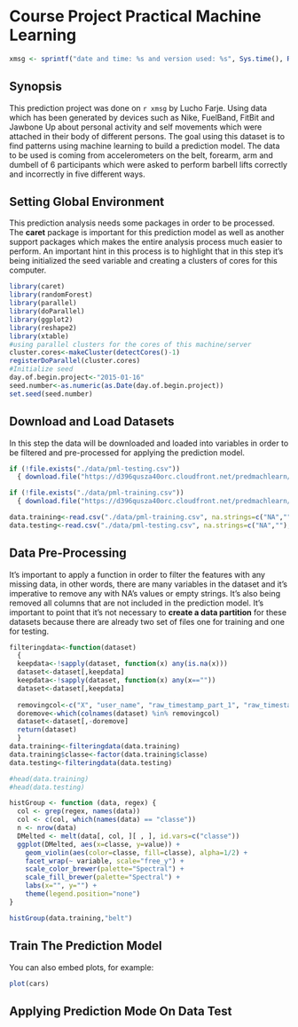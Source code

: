 Course Project Practical Machine Learning
=========================================

```r
xmsg <- sprintf("date and time: %s and version used: %s", Sys.time(), R.Version()$version.string)
```

Synopsis
--------
This prediction project was done on `r xmsg` by Lucho Farje. Using data which has been generated by devices such as Nike, FuelBand, FitBit and Jawbone Up about personal activity and self movements which were attached in their body of different persons. The goal using this dataset is to find patterns using machine learning to build a prediction model. The data to be used is coming from accelerometers on the belt, forearm, arm and dumbell of 6 participants which were asked to perform barbell lifts correctly and incorrectly in five different ways.

Setting Global Environment
--------------------------
This prediction analysis needs some packages in order to be processed. The **caret** package is important for this prediction model as well as another support packages which makes the entire analysis process much easier to perform.
An important hint in this process is to highlight that in this step it's being initialized the seed variable and creating a clusters of cores for this computer. 

```r
library(caret)
library(randomForest)
library(parallel)
library(doParallel)
library(ggplot2)
library(reshape2)
library(xtable)
#using parallel clusters for the cores of this machine/server
cluster.cores<-makeCluster(detectCores()-1)
registerDoParallel(cluster.cores)
#Initialize seed
day.of.begin.project<-"2015-01-16"
seed.number<-as.numeric(as.Date(day.of.begin.project))
set.seed(seed.number)
```

Download and Load Datasets
--------------------------
In this step the data will be downloaded and loaded into variables in order to be filtered and pre-processed for applying the prediction model.

```r
if (!file.exists("./data/pml-testing.csv"))
  { download.file("https://d396qusza40orc.cloudfront.net/predmachlearn/pml-testing.csv", "./data/pml-testing.csv") }

if (!file.exists("./data/pml-training.csv"))
  { download.file("https://d396qusza40orc.cloudfront.net/predmachlearn/pml-training.csv", "./data/pml-training.csv") }

data.training<-read.csv("./data/pml-training.csv", na.strings=c("NA",""), stringsAsFactors=FALSE)
data.testing<-read.csv("./data/pml-testing.csv", na.strings=c("NA",""), stringsAsFactors=FALSE)
```

Data Pre-Processing
-------------------
It's important to apply a function in order to filter the features with any missing data, in other words, there are many variables in the dataset and it's imperative to remove any with NA's values or empty strings. It's also being removed all columns that are not included in the prediction model.
It's important to point that it's not necessary to **create a data partition** for these datasets because there are already two set of files one for training and one for testing.

```r
filteringdata<-function(dataset)
  {
  keepdata<-!sapply(dataset, function(x) any(is.na(x)))
  dataset<-dataset[,keepdata]
  keepdata<-!sapply(dataset, function(x) any(x==""))
  dataset<-dataset[,keepdata]
  
  removingcol<-c("X", "user_name", "raw_timestamp_part_1", "raw_timestamp_part_2", "cvtd_timestamp", "new_window", "num_window")
  doremove<-which(colnames(dataset) %in% removingcol)
  dataset<-dataset[,-doremove]
  return(dataset)
  }
data.training<-filteringdata(data.training)
data.training$classe<-factor(data.training$classe)
data.testing<-filteringdata(data.testing)

#head(data.training)
#head(data.testing)

histGroup <- function (data, regex) {
  col <- grep(regex, names(data))
  col <- c(col, which(names(data) == "classe"))
  n <- nrow(data)
  DMelted <- melt(data[, col, ][ , ], id.vars=c("classe"))
  ggplot(DMelted, aes(x=classe, y=value)) +
    geom_violin(aes(color=classe, fill=classe), alpha=1/2) +
    facet_wrap(~ variable, scale="free_y") +
    scale_color_brewer(palette="Spectral") +
    scale_fill_brewer(palette="Spectral") +
    labs(x="", y="") +
    theme(legend.position="none")
}

histGroup(data.training,"belt")

```

Train The Prediction Model
--------------------------

You can also embed plots, for example:

```r
plot(cars)
```


Applying Prediction Mode On Data Test
-------------------------------------



